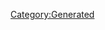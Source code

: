 {{Database/Costume/CostumeInfo
 |ID=271
 |DivaId=5
 |PrismCostumeId=21
 |Enabled=2
 |SkillId=23
 |EODICFLJAKO=False
 |AGBPBDODKBK=1
 |HMCOGDICFNB=1
 |LevelMax=4
 |HGBJODBCJDA=4
 |EGLDFPILJLG=0
 |GLEEPAFMPLO=True
 |IIELLEPEEFH=4140
}}
[[Category:Generated]]

